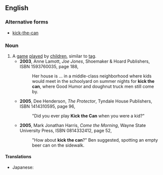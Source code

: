==English==
{{wikipedia}}

===Alternative forms===
* [[kick-the-can]]

===Noun===
{{en-noun|-|sg=[[kick]] [[the]] [[can]]}}

# A [[game]] [[play]]ed by [[children]], similar to [[tag]].
#* '''2003''', Anne Lamott, ''Joe Jones'', Shoemaker & Hoard Publishers, ISBN 1593760035, page 188,
#*: Her house is ... in a middle-class neighborhood where kids would meet in the schoolyard on summer nights for '''kick the can''', where Good Humor and doughnut truck men still come by.
#* '''2005''', Dee Henderson, ''The Protector'', Tyndale House Publishers, ISBN 1414310595, page 96,
#*:"Did you ever play '''Kick the Can''' when you were a kid?"
#* '''2005''', Mark Jonathan Harris, ''Come the Morning'', Wayne State University Press, ISBN 0814332412, page 52,
#*:"How about '''kick the can'''?" Ben suggested, spotting an empty beer can on the sidewalk.
====Translations====
* Japanese: {{t-|ja|缶蹴り|tr=kankeri}}